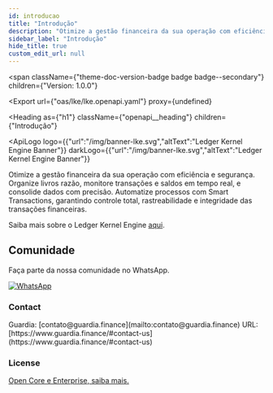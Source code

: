 ```yaml
---
id: introducao
title: "Introdução"
description: "Otimize a gestão financeira da sua operação com eficiência e segurança."
sidebar_label: "Introdução"
hide_title: true
custom_edit_url: null
---
```



<span
  className={"theme-doc-version-badge badge badge--secondary"}
  children={"Version: 1.0.0"}
>
</span>

<Export
  url={"oas/lke/lke.openapi.yaml"}
  proxy={undefined}
>
  
</Export>

<Heading
  as={"h1"}
  className={"openapi__heading"}
  children={"Introdução"}
>
</Heading>

<ApiLogo
  logo={{"url":"/img/banner-lke.svg","altText":"Ledger Kernel Engine Banner"}}
  darkLogo={{"url":"/img/banner-lke.svg","altText":"Ledger Kernel Engine Banner"}}
>
  
</ApiLogo>

Otimize a gestão financeira da sua operação com eficiência e segurança.
Organize livros razão, monitore transações e saldos em tempo real, e
consolide dados com precisão. Automatize processos com Smart Transactions,
garantindo controle total, rastreabilidade e integridade das transações financeiras.


Saiba mais sobre o Ledger Kernel Engine [aqui](https://hub.guardia.finance/docs/modules&lt;https://\{tenant_id\}.guardia.finance/lke).

## Comunidade

Faça parte da nossa comunidade no WhatsApp.


[![WhatsApp](https://img.shields.io/badge/WhatsApp-25D366?style=for-the-badge&logo=whatsapp&logoColor=white)](https://chat.whatsapp.com/BcngCJx3ytzHy9AeZWzRg2)


<div
  style={{"display":"flex","flexDirection":"column","marginBottom":"var(--ifm-paragraph-margin-bottom)"}}
>
  <h3
    style={{"marginBottom":"0.25rem"}}
  >
    Contact
  </h3><span>
    Guardia: [contato@guardia.finance](mailto:contato@guardia.finance)
  </span><span>
    URL: [https://www.guardia.finance/#contact-us](https://www.guardia.finance/#contact-us)
  </span>
</div><div
  style={{"marginBottom":"var(--ifm-paragraph-margin-bottom)"}}
>
  <h3
    style={{"marginBottom":"0.25rem"}}
  >
    License
  </h3><a
    href={"https://hub.guardia.finance/docs/licensing"}
  >
    Open Core e Enterprise, saiba mais.
  </a>
</div>
